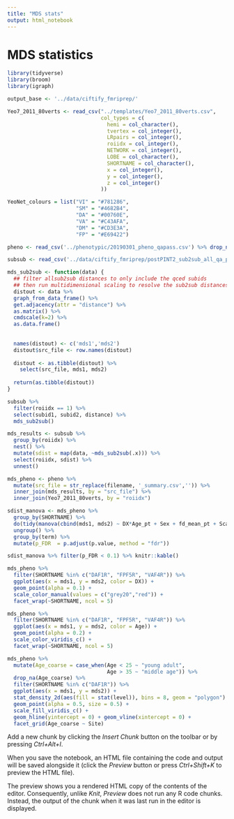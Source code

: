 ```yaml
---
title: "MDS stats"
output: html_notebook
---
```


# MDS statistics

```r
library(tidyverse)
library(broom)
library(igraph)
```

```r
output_base <- '../data/ciftify_fmriprep/'

Yeo7_2011_80verts <- read_csv("../templates/Yeo7_2011_80verts.csv",
                              col_types = c(
                                hemi = col_character(),
                                tvertex = col_integer(),
                                LRpairs = col_integer(),
                                roiidx = col_integer(),
                                NETWORK = col_integer(),
                                LOBE = col_character(),
                                SHORTNAME = col_character(),
                                x = col_integer(),
                                y = col_integer(),
                                z = col_integer()
                              ))

YeoNet_colours = list("VI" = "#781286",
                      "SM" = "#4682B4",
                      "DA" = "#00760E", 
                      "VA" = "#C43AFA",
                      "DM" = "#CD3E3A", 
                      "FP" = "#E69422")

pheno <- read_csv('../phenotypic/20190301_pheno_qapass.csv') %>% drop_na(DX) 

subsub <- read_csv('../data/ciftify_fmriprep/postPINT2_sub2sub_all_qa_passes.csv')
```

```r
mds_sub2sub <- function(data) {
  ## filter allsub2sub distances to only include the qced subids
  ## then run multidimensional scaling to resolve the sub2sub distances to a 2D plane
  distout <- data %>%
  graph_from_data_frame() %>%
  get.adjacency(attr = "distance") %>%
  as.matrix() %>%
  cmdscale(k=2) %>%
  as.data.frame()
  
  
  names(distout) <- c('mds1','mds2')
  distout$src_file <- row.names(distout)
  
  distout <- as.tibble(distout) %>%
    select(src_file, mds1, mds2)
  
  return(as.tibble(distout))
}
```

```r
subsub %>%
  filter(roiidx == 1) %>%
  select(subid1, subid2, distance) %>%
  mds_sub2sub()
```

```r
mds_results <- subsub %>%
  group_by(roiidx) %>%
  nest() %>%
  mutate(sdist = map(data, ~mds_sub2sub(.x))) %>%
  select(roiidx, sdist) %>%
  unnest()
```

```r
mds_pheno <- pheno %>%
  mutate(src_file = str_replace(filename, '_summary.csv','')) %>%
  inner_join(mds_results, by = "src_file") %>%
  inner_join(Yeo7_2011_80verts, by = "roiidx") 
```

```r
sdist_manova <- mds_pheno %>%
  group_by(SHORTNAME) %>%
  do(tidy(manova(cbind(mds1, mds2) ~ DX*Age_pt + Sex + fd_mean_pt + Scanner + SurfArea_pt,.))) %>%
  ungroup() %>%
  group_by(term) %>%
  mutate(p_FDR  = p.adjust(p.value, method = "fdr"))
```

```r
sdist_manova %>% filter(p_FDR < 0.1) %>% knitr::kable()
```


```r
mds_pheno %>%
  filter(SHORTNAME %in% c("DAF1R", "FPF5R", "VAF4R")) %>%
  ggplot(aes(x = mds1, y = mds2, color = DX)) +
  geom_point(alpha = 0.1) +
  scale_color_manual(values = c("grey20","red")) +
  facet_wrap(~SHORTNAME, ncol = 5)
```
```r
mds_pheno %>%
  filter(SHORTNAME %in% c("DAF1R", "FPF5R", "VAF4R")) %>%
  ggplot(aes(x = mds1, y = mds2, color = Age)) +
  geom_point(alpha = 0.2) +
  scale_color_viridis_c() +
  facet_wrap(~SHORTNAME, ncol = 5)
```
```r
mds_pheno %>%  
  mutate(Age_coarse = case_when(Age < 25 ~ "young adult",
                                Age > 35 ~ "middle age")) %>%
  drop_na(Age_coarse) %>%
  filter(SHORTNAME %in% c("DAF1R")) %>%
  ggplot(aes(x = mds1, y = mds2)) +
  stat_density_2d(aes(fill = stat(level)), bins = 8, geom = "polygon") +
  geom_point(alpha = 0.5, size = 0.5) +
  scale_fill_viridis_c() +
  geom_hline(yintercept = 0) + geom_vline(xintercept = 0) +
  facet_grid(Age_coarse ~ Site)
```

Add a new chunk by clicking the *Insert Chunk* button on the toolbar or by pressing *Ctrl+Alt+I*.

When you save the notebook, an HTML file containing the code and output will be saved alongside it (click the *Preview* button or press *Ctrl+Shift+K* to preview the HTML file).

The preview shows you a rendered HTML copy of the contents of the editor. Consequently, unlike *Knit*, *Preview* does not run any R code chunks. Instead, the output of the chunk when it was last run in the editor is displayed.
